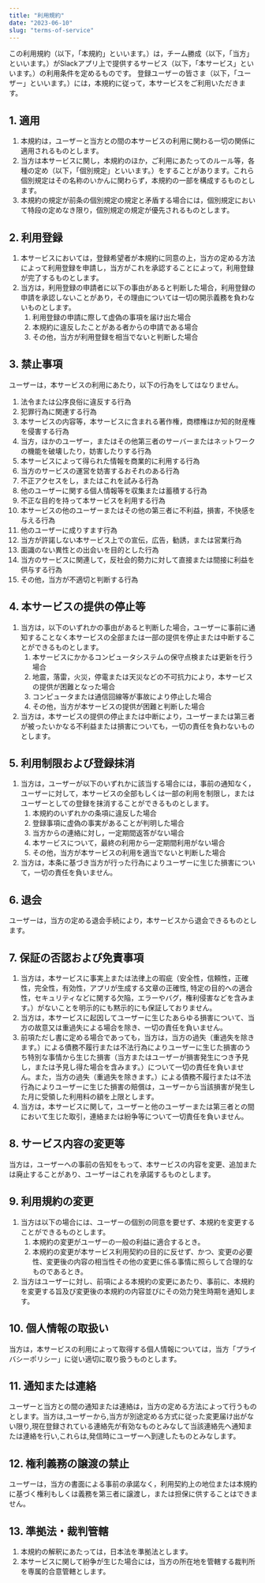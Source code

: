 ```yaml
---
title: "利用規約"
date: "2023-06-10"
slug: "terms-of-service"
---
```


この利用規約（以下，「本規約」といいます。）は，チーム勝成（以下，「当方」といいます。）がSlackアプリ上で提供するサービス（以下，「本サービス」といいます。）の利用条件を定めるものです。
登録ユーザーの皆さま（以下，「ユーザー」といいます。）には，本規約に従って，本サービスをご利用いただきます。

## 1. 適用

1. 本規約は，ユーザーと当方との間の本サービスの利用に関わる一切の関係に適用されるものとします。
1. 当方は本サービスに関し，本規約のほか，ご利用にあたってのルール等，各種の定め（以下，「個別規定」といいます。）をすることがあります。これら個別規定はその名称のいかんに関わらず，本規約の一部を構成するものとします。
1. 本規約の規定が前条の個別規定の規定と矛盾する場合には，個別規定において特段の定めなき限り，個別規定の規定が優先されるものとします。

## 2. 利用登録

1. 本サービスにおいては，登録希望者が本規約に同意の上，当方の定める方法によって利用登録を申請し，当方がこれを承認することによって，利用登録が完了するものとします。
1. 当方は，利用登録の申請者に以下の事由があると判断した場合，利用登録の申請を承認しないことがあり，その理由については一切の開示義務を負わないものとします。
    1. 利用登録の申請に際して虚偽の事項を届け出た場合
    1. 本規約に違反したことがある者からの申請である場合
    1. その他，当方が利用登録を相当でないと判断した場合

## 3. 禁止事項

ユーザーは，本サービスの利用にあたり，以下の行為をしてはなりません。

1. 法令または公序良俗に違反する行為
1. 犯罪行為に関連する行為
1. 本サービスの内容等，本サービスに含まれる著作権，商標権ほか知的財産権を侵害する行為
1. 当方，ほかのユーザー，またはその他第三者のサーバーまたはネットワークの機能を破壊したり，妨害したりする行為
1. 本サービスによって得られた情報を商業的に利用する行為
1. 当方のサービスの運営を妨害するおそれのある行為
1. 不正アクセスをし，またはこれを試みる行為
1. 他のユーザーに関する個人情報等を収集または蓄積する行為
1. 不正な目的を持って本サービスを利用する行為
1. 本サービスの他のユーザーまたはその他の第三者に不利益，損害，不快感を与える行為
1. 他のユーザーに成りすます行為
1. 当方が許諾しない本サービス上での宣伝，広告，勧誘，または営業行為
1. 面識のない異性との出会いを目的とした行為
1. 当方のサービスに関連して，反社会的勢力に対して直接または間接に利益を供与する行為
1. その他，当方が不適切と判断する行為

## 4. 本サービスの提供の停止等

1. 当方は，以下のいずれかの事由があると判断した場合，ユーザーに事前に通知することなく本サービスの全部または一部の提供を停止または中断することができるものとします。
    1. 本サービスにかかるコンピュータシステムの保守点検または更新を行う場合
    1. 地震，落雷，火災，停電または天災などの不可抗力により，本サービスの提供が困難となった場合
    1. コンピュータまたは通信回線等が事故により停止した場合
    1. その他，当方が本サービスの提供が困難と判断した場合
1. 当方は，本サービスの提供の停止または中断により，ユーザーまたは第三者が被ったいかなる不利益または損害についても，一切の責任を負わないものとします。

## 5. 利用制限および登録抹消

1. 当方は，ユーザーが以下のいずれかに該当する場合には，事前の通知なく，ユーザーに対して，本サービスの全部もしくは一部の利用を制限し，またはユーザーとしての登録を抹消することができるものとします。
    1. 本規約のいずれかの条項に違反した場合
    1. 登録事項に虚偽の事実があることが判明した場合
    1. 当方からの連絡に対し，一定期間返答がない場合
    1. 本サービスについて，最終の利用から一定期間利用がない場合
    1. その他，当方が本サービスの利用を適当でないと判断した場合
1. 当方は，本条に基づき当方が行った行為によりユーザーに生じた損害について，一切の責任を負いません。

## 6. 退会

ユーザーは，当方の定める退会手続により，本サービスから退会できるものとします。

## 7. 保証の否認および免責事項

1. 当方は，本サービスに事実上または法律上の瑕疵（安全性，信頼性，正確性，完全性，有効性，アプリが生成する文章の正確性, 特定の目的への適合性，セキュリティなどに関する欠陥，エラーやバグ，権利侵害などを含みます。）がないことを明示的にも黙示的にも保証しておりません。
1. 当方は，本サービスに起因してユーザーに生じたあらゆる損害について、当方の故意又は重過失による場合を除き、一切の責任を負いません。
1. 前項ただし書に定める場合であっても，当方は，当方の過失（重過失を除きます。）による債務不履行または不法行為によりユーザーに生じた損害のうち特別な事情から生じた損害（当方またはユーザーが損害発生につき予見し，または予見し得た場合を含みます。）について一切の責任を負いません。また，当方の過失（重過失を除きます。）による債務不履行または不法行為によりユーザーに生じた損害の賠償は，ユーザーから当該損害が発生した月に受領した利用料の額を上限とします。
1. 当方は，本サービスに関して，ユーザーと他のユーザーまたは第三者との間において生じた取引，連絡または紛争等について一切責任を負いません。

## 8. サービス内容の変更等

当方は，ユーザーへの事前の告知をもって、本サービスの内容を変更、追加または廃止することがあり、ユーザーはこれを承諾するものとします。

## 9. 利用規約の変更

1. 当方は以下の場合には、ユーザーの個別の同意を要せず、本規約を変更することができるものとします。
    1. 本規約の変更がユーザーの一般の利益に適合するとき。
    1. 本規約の変更が本サービス利用契約の目的に反せず、かつ、変更の必要性、変更後の内容の相当性その他の変更に係る事情に照らして合理的なものであるとき。
1. 当方はユーザーに対し、前項による本規約の変更にあたり、事前に、本規約を変更する旨及び変更後の本規約の内容並びにその効力発生時期を通知します。

## 10. 個人情報の取扱い

当方は，本サービスの利用によって取得する個人情報については，当方「プライバシーポリシー」に従い適切に取り扱うものとします。

## 11. 通知または連絡

ユーザーと当方との間の通知または連絡は，当方の定める方法によって行うものとします。当方は,ユーザーから,当方が別途定める方式に従った変更届け出がない限り,現在登録されている連絡先が有効なものとみなして当該連絡先へ通知または連絡を行い,これらは,発信時にユーザーへ到達したものとみなします。

## 12. 権利義務の譲渡の禁止

ユーザーは，当方の書面による事前の承諾なく，利用契約上の地位または本規約に基づく権利もしくは義務を第三者に譲渡し，または担保に供することはできません。

## 13. 準拠法・裁判管轄

1. 本規約の解釈にあたっては，日本法を準拠法とします。
1. 本サービスに関して紛争が生じた場合には，当方の所在地を管轄する裁判所を専属的合意管轄とします。
